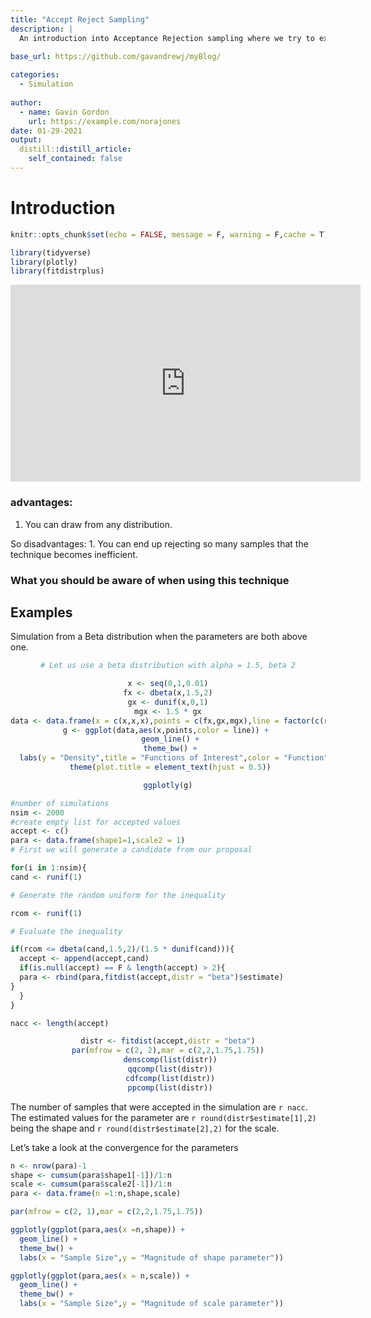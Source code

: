 ```yaml
---
title: "Accept Reject Sampling"
description: |
  An introduction into Acceptance Rejection sampling where we try to explore the technique and understand the nuances in using it appropriately.
  
base_url: https://github.com/gavandrewj/myBlog/

categories:
  - Simulation
  
author:
  - name: Gavin Gordon
    url: https://example.com/norajones
date: 01-29-2021
output:
  distill::distill_article:
    self_contained: false
---
```


# Introduction


```r
knitr::opts_chunk$set(echo = FALSE, message = F, warning = F,cache = T)
```

```r
library(tidyverse)
library(plotly)
library(fitdistrplus)
```

<iframe width="560" height="315" src="https://www.youtube.com/embed/OXDqjdVVePY" frameborder="0" allow="accelerometer; autoplay; clipboard-write; encrypted-media; gyroscope; picture-in-picture" allowfullscreen></iframe>

### advantages:
1. You can draw from any distribution.  


So disadvantages:
1. You can end up rejecting so many samples that the technique becomes inefficient. 


### What you should be aware of when using this technique



## Examples 
Simulation from a Beta distribution when the parameters are both above one. 

<center>
```r
# Let us use a beta distribution with alpha = 1.5, beta 2

x <- seq(0,1,0.01)
fx <- dbeta(x,1.5,2)
gx <- dunif(x,0,1)
mgx <- 1.5 * gx
data <- data.frame(x = c(x,x,x),points = c(fx,gx,mgx),line = factor(c(rep("fx",101),rep("gx",101),rep("Mgx",101))))
g <- ggplot(data,aes(x,points,color = line)) + 
  geom_line() + 
  theme_bw() + 
  labs(y = "Density",title = "Functions of Interest",color = "Function") + 
  theme(plot.title = element_text(hjust = 0.5)) 

ggplotly(g)
```
</center>

```r
#number of simulations
nsim <- 2000
#create empty list for accepted values
accept <- c()
para <- data.frame(shape1=1,scale2 = 1)
# First we will generate a candidate from our proposal 

for(i in 1:nsim){
cand <- runif(1)

# Generate the random uniform for the inequality 

rcom <- runif(1)

# Evaluate the inequality

if(rcom <= dbeta(cand,1.5,2)/(1.5 * dunif(cand))){
  accept <- append(accept,cand) 
  if(is.null(accept) == F & length(accept) > 2){
  para <- rbind(para,fitdist(accept,distr = "beta")$estimate)
}
  }
}  

nacc <- length(accept)
```

<center>
```r
distr <- fitdist(accept,distr = "beta")
par(mfrow = c(2, 2),mar = c(2,2,1.75,1.75))
 denscomp(list(distr))
 qqcomp(list(distr))
 cdfcomp(list(distr))
 ppcomp(list(distr))

```
</center>

The number of samples that were accepted in the simulation are `r nacc`. The estimated values for the parameter are `r round(distr$estimate[1],2)` being the shape and `r round(distr$estimate[2],2)` for the scale. 

Let's take a look at the convergence for the parameters

```r
n <- nrow(para)-1
shape <- cumsum(para$shape1[-1])/1:n
scale <- cumsum(para$scale2[-1])/1:n
para <- data.frame(n =1:n,shape,scale)

par(mfrow = c(2, 1),mar = c(2,2,1.75,1.75))

ggplotly(ggplot(para,aes(x =n,shape)) + 
  geom_line() + 
  theme_bw() + 
  labs(x = "Sample Size",y = "Magnitude of shape parameter"))

ggplotly(ggplot(para,aes(x = n,scale)) + 
  geom_line() + 
  theme_bw() + 
  labs(x = "Sample Size",y = "Magnitude of scale parameter"))

```
